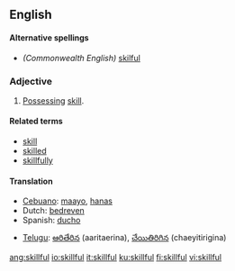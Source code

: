 ==English==

====Alternative spellings====
*''(Commonwealth English)'' [[skilful]]

===Adjective===
{{en-ad|skillful}}
# [[possess|Possessing]] [[skill]].

====Related terms====
*[[skill]]
*[[skilled]]
*[[skillfully]]

====Translation====
{{top}}
*[[Cebuano]]: [[maayo]], [[hanas]]
*Dutch: [[bedreven]]
*Spanish: [[ducho]]
{{mid}}
*[[Telugu]]: [[ఆరితేరిన]] (aaritaerina), [[చేయితిరిగిన]] (chaeyitirigina)
{{bottom}}

[[ang:skillful]]
[[io:skillful]]
[[it:skillful]]
[[ku:skillful]]
[[fi:skillful]]
[[vi:skillful]]